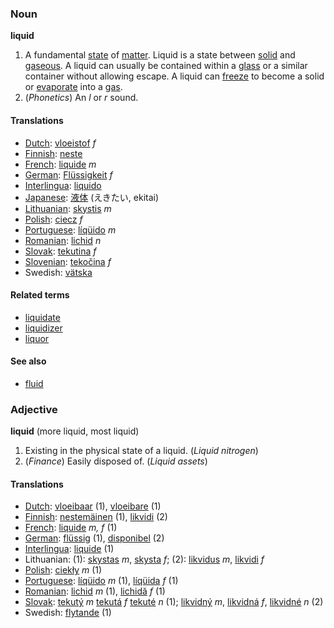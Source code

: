 ===Noun===
'''liquid'''
#A fundamental [[state]] of [[matter]].  Liquid is a state between [[solid]] and [[gaseous]].  A liquid can usually be contained within a [[glass]] or a similar container without allowing escape.  A liquid can [[freeze]] to become a solid or [[evaporate]] into a [[gas]].
#(''Phonetics'') An ''l'' or ''r'' sound.
====Translations====
*[[Dutch]]: [[vloeistof]] ''f''
*[[Finnish]]: [[neste]]
*[[French]]: [[liquide]] ''m''
*[[German]]: [[Flüssigkeit]] ''f''
*[[Interlingua]]: [[liquido]]
*[[Japanese]]: [[液体]] (えきたい, ekitai)
*[[Lithuanian]]: [[skystis]] ''m''
*[[Polish]]: [[ciecz]] ''f''
*[[Portuguese]]: [[líqüido]] ''m''
*[[Romanian]]: [[lichid]] ''n''
*[[Slovak]]: [[tekutina]] ''f''
*[[Slovenian]]: [[tekočina]] ''f''
*Swedish: [[vätska]]

====Related terms====
*[[liquidate]]
*[[liquidizer]]
*[[liquor]]

====See also====
*[[fluid]]

===Adjective===
'''liquid''' (more liquid, most liquid)
#Existing in the physical state of a liquid.  (''Liquid nitrogen'')
#(''Finance'') Easily disposed of. (''Liquid assets'')

====Translations====
*[[Dutch]]: [[vloeibaar]] (1), [[vloeibare]] (1)
*[[Finnish]]: [[nestemäinen]] (1), [[likvidi]] (2)
*[[French]]: [[liquide]] ''m, f'' (1)
*[[German]]: [[flüssig]] (1), [[disponibel]] (2)
*[[Interlingua]]: [[liquide]] (1)
*Lithuanian: (1): [[skystas]] ''m'', [[skysta]] ''f''; (2): [[likvidus]] ''m'', [[likvidi]] ''f''
*[[Polish]]: [[ciekły]] ''m'' (1)
*[[Portuguese]]: [[líqüido]] ''m'' (1), [[líqüida]] ''f'' (1)
*[[Romanian]]: [[lichid]] ''m'' (1), [[lichidă]] ''f'' (1)
*[[Slovak]]: [[tekutý]] ''m'' [[tekutá]] ''f'' [[tekuté]] ''n'' (1); [[likvidný]] ''m'', [[likvidná]] ''f'', [[likvidné]] ''n'' (2)
*Swedish: [[flytande]] (1)